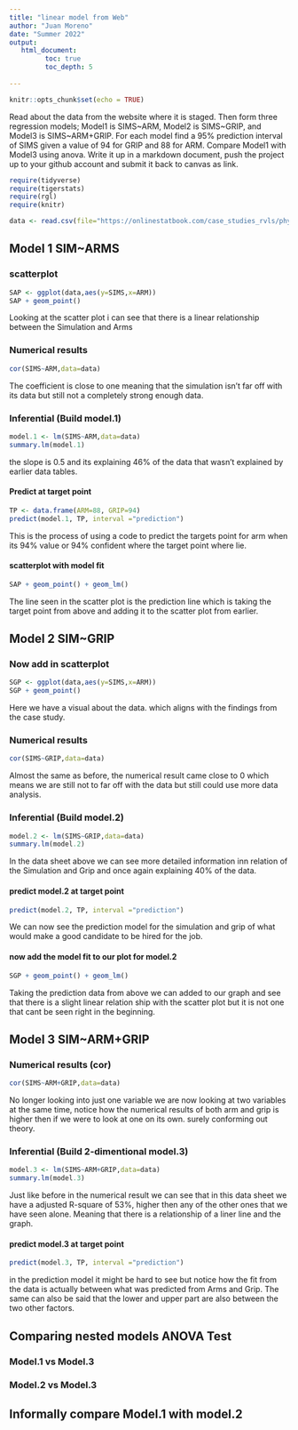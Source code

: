```yaml
---
title: "linear model from Web"
author: "Juan Moreno"
date: "Summer 2022"
output:
   html_document:
         toc: true
         toc_depth: 5
        
---
```


```r
knitr::opts_chunk$set(echo = TRUE)
```

Read about the data from the website where it is staged.  Then form three regression models; Model1 is SIMS~ARM, Model2 is SIMS~GRIP, and Model3 is SIMS~ARM+GRIP. For each model find a 95% prediction interval of SIMS given a value of 94  for GRIP and 88 for ARM. Compare Model1 with Model3 using anova. Write it up in a markdown document, push the project up to your github account and submit it back to canvas as link. 

 


```r
require(tidyverse)
require(tigerstats)
require(rgl)
require(knitr)

```

```r
data <- read.csv(file="https://onlinestatbook.com/case_studies_rvls/physical_strength/data.txt",sep="",header=TRUE)  

```

## Model 1 SIM~ARMS


### scatterplot
```r
SAP <- ggplot(data,aes(y=SIMS,x=ARM))
SAP + geom_point()
```

Looking at the scatter plot i can see that there is a linear relationship between the Simulation and Arms

### Numerical results
```r
cor(SIMS~ARM,data=data)
```
The coefficient is close to one meaning that the simulation isn't far off with its data but still not a completely strong enough data.

### Inferential  (Build model.1)

```r
model.1 <- lm(SIMS~ARM,data=data)
summary.lm(model.1)
```
the slope is 0.5 and its explaining 46% of the data that wasn't explained by earlier data tables.


#### Predict at target point

```r
TP <- data.frame(ARM=88, GRIP=94)
predict(model.1, TP, interval ="prediction")
```
This is the process of using a code to predict the targets   point for arm when its 94% value or 94% confident where   the target point where lie.  

#### scatterplot with model fit
```r
SAP + geom_point() + geom_lm()
```

The line seen in the scatter plot is the prediction line   which is taking the target point from above and adding it   to the scatter plot from earlier.  

## Model 2 SIM~GRIP



### Now add in scatterplot

```r
SGP <- ggplot(data,aes(y=SIMS,x=ARM))
SGP + geom_point()
```

Here we have a visual about the data. which aligns with the findings from the case study. 

### Numerical results 

```r
cor(SIMS~GRIP,data=data)
```
Almost the same as before, the numerical result came close to 0 which means we are still not to far off with the data but still could use more data analysis.  

### Inferential  (Build model.2)

```r
model.2 <- lm(SIMS~GRIP,data=data)
summary.lm(model.2)
```

In the data sheet above we can see more detailed   information inn relation of the Simulation and Grip and   once again explaining 40% of the data.  


#### predict model.2 at target point

```r
predict(model.2, TP, interval ="prediction")
```
We can now see the prediction model for the simulation and grip of what would make a good candidate to be hired for   the job.  

#### now add the model fit to our plot for model.2
  
  
```r
SGP + geom_point() + geom_lm()
```

Taking the prediction data from above we can added to our   graph and see that there is a slight linear relation ship   with the scatter plot but it is not one that cant be seen   right in the beginning.  


## Model 3 SIM~ARM+GRIP


### Numerical results (cor)

```r
cor(SIMS~ARM+GRIP,data=data)
```

No longer looking into just one variable we are now   looking at two variables at the same time, notice how the   numerical results of both arm and grip is higher then if   we were to look at one on its own. surely conforming out   theory.  

### Inferential  (Build 2-dimentional model.3)

```r
model.3 <- lm(SIMS~ARM+GRIP,data=data)
summary.lm(model.3)
```

Just like before in the numerical result we can see that   in this data sheet we have a adjusted R-square of 53%,   higher then any of the other ones that we have seen alone.   Meaning that there is a relationship of a liner line and   the graph.  

#### predict model.3 at target point
  
```r
predict(model.3, TP, interval ="prediction")
```
in the prediction model it might be hard to see but notice   how the fit from the data is actually between what was   predicted from Arms and Grip. The same can also be said   that the lower and upper part are also between the two   other factors.  


## Comparing nested models ANOVA Test

### Model.1 vs Model.3
### Model.2 vs Model.3

## Informally compare Model.1 with model.2

